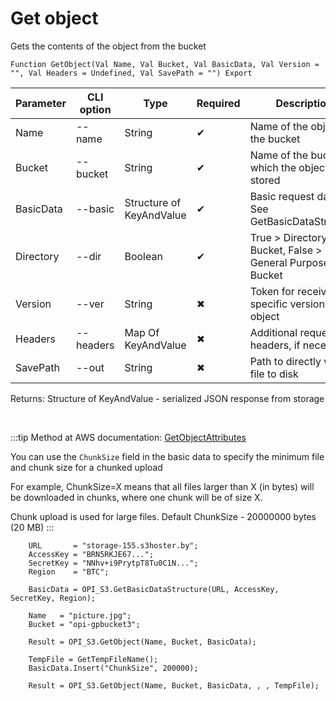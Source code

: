 ﻿---
sidebar_position: 3
---


# Get object
 Gets the contents of the object from the bucket



`Function GetObject(Val Name, Val Bucket, Val BasicData, Val Version = "", Val Headers = Undefined, Val SavePath = "") Export`

  | Parameter | CLI option | Type | Required | Description |
  |-|-|-|-|-|
  | Name | --name | String | &#x2714; | Name of the object in the bucket |
  | Bucket | --bucket | String | &#x2714; | Name of the bucket in which the object is stored |
  | BasicData | --basic | Structure of KeyAndValue | &#x2714; | Basic request data. See GetBasicDataStructure |
  | Directory | --dir | Boolean | &#x2714; | True > Directory Bucket, False > General Purpose Bucket |
  | Version | --ver | String | &#x2716; | Token for receiving a specific version of an object |
  | Headers | --headers | Map Of KeyAndValue | &#x2716; | Additional request headers, if necessary |
  | SavePath | --out | String | &#x2716; | Path to directly write a file to disk |

  
  Returns:  Structure of KeyAndValue - serialized JSON response from storage

<br/>

:::tip
Method at AWS documentation: [GetObjectAttributes](https://docs.aws.amazon.com/AmazonS3/latest/API/API_GetObjectAttributes.html)

 You can use the `ChunkSize` field in the basic data to specify the minimum file and chunk size for a chunked upload

 For example, ChunkSize=X means that all files larger than X (in bytes) will be downloaded in chunks, where one chunk will be of size X.

 Chunk upload is used for large files. Default ChunkSize - 20000000 bytes (20 MB)
:::
<br/>


```bsl title="1C:Enterprise/OneScript code example"
    URL       = "storage-155.s3hoster.by";
    AccessKey = "BRN5RKJE67...";
    SecretKey = "NNhv+i9PrytpT8Tu0C1N...";
    Region    = "BTC";

    BasicData = OPI_S3.GetBasicDataStructure(URL, AccessKey, SecretKey, Region);

    Name   = "picture.jpg";
    Bucket = "opi-gpbucket3";

    Result = OPI_S3.GetObject(Name, Bucket, BasicData);

    TempFile = GetTempFileName();
    BasicData.Insert("ChunkSize", 200000);

    Result = OPI_S3.GetObject(Name, Bucket, BasicData, , , TempFile);
```
 




